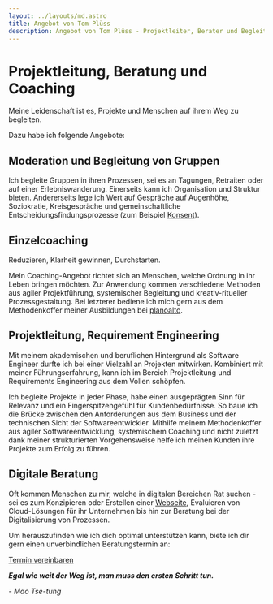 ```yaml
---
layout: ../layouts/md.astro
title: Angebot von Tom Plüss
description: Angebot von Tom Plüss - Projektleiter, Berater und Begleiter für verschiedene Herausforderungen.
---
```



# Projektleitung, Beratung und Coaching

Meine Leidenschaft ist es, Projekte und Menschen auf ihrem Weg zu begleiten.

Dazu habe ich folgende Angebote:

## Moderation und Begleitung von Gruppen

Ich begleite Gruppen in ihren Prozessen, sei es an Tagungen, Retraiten oder auf einer Erlebniswanderung.
Einerseits kann ich Organisation und Struktur bieten.
Andererseits lege ich Wert auf Gespräche auf Augenhöhe,
Soziokratie, Kreisgespräche und gemeinschaftliche Entscheidungsfindungsprozesse (zum Beispiel [Konsent](https://www.soziokratie.org/elemente/konsent/)).

## Einzelcoaching

Reduzieren, Klarheit gewinnen, Durchstarten.

Mein Coaching-Angebot richtet sich an Menschen, welche Ordnung in ihr Leben bringen möchten. Zur Anwendung kommen verschiedene Methoden aus agiler Projektführung, systemischer Begleitung und kreativ-ritueller Prozessgestaltung. Bei letzterer bediene ich mich gern aus dem Methodenkoffer meiner Ausbildungen bei [planoalto](https://planoalto.ch/).

## Projektleitung, Requirement Engineering

Mit meinem akademischen und beruflichen Hintergrund als Software Engineer durfte ich bei einer Vielzahl an Projekten mitwirken. Kombiniert mit meiner Führungserfahrung, kann ich im Bereich Projektleitung und Requirements Engineering aus dem Vollen schöpfen.

Ich begleite Projekte in jeder Phase, habe einen ausgeprägten Sinn für Relevanz und ein Fingerspitzengefühl für Kundenbedürfnisse.
So baue ich die Brücke zwischen den Anforderungen aus dem Business und der technischen Sicht der Softwareentwickler.
Mithilfe meinem Methodenkoffer aus agiler Softwareentwicklung, systemischem Coaching und nicht zuletzt dank meiner strukturierten Vorgehensweise helfe ich meinen Kunden ihre Projekte zum Erfolg zu führen.

## Digitale Beratung

Oft kommen Menschen zu mir, welche in digitalen Bereichen Rat suchen - sei es zum Konzipieren oder Erstellen einer [Webseite](/wordpress), Evaluieren von Cloud-Lösungen für ihr Unternehmen bis hin zur Beratung bei der Digitalisierung von Prozessen.

Um herauszufinden wie ich dich optimal unterstützen kann, biete ich dir gern einen unverbindlichen Beratungstermin an:

<p class="mt-8 mb-16">
<a class="button" href="https://cal.com/tompluess/call?duration=30">Termin vereinbaren</a>
</p>

**_Egal wie weit der Weg ist, man muss den ersten Schritt tun._**

_- Mao Tse-tung_

<Picture
  src={heroImageBottom}
  alt="Feuer als symbolisches Zentrum der Gemeinschaft"
  class="w-full max-h-96 object-cover object-[50%_35%]"
/>